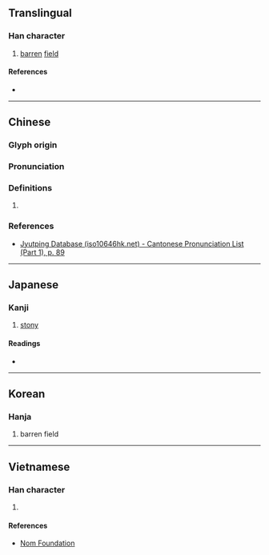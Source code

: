 {{character info}}
==Translingual==

===Han character===
{{Han char|rn=32|rad=土|as=12|sn=15|four=44111|canj=GGGU,XGGGU|ids=⿰土堯}}

# [[barren]] [[field]]

====References====
* {{Han ref|kx=0238.230|dkj=05452|dj=0477.080|hdz=10485.050|uh=589D|ud=22685|bh=E54B|bd=58699}}

----

==Chinese==
{{zh-forms}}

===Glyph origin===
{{Han etym}}

===Pronunciation===
{{zh-pron
|m=qiāo
|c=haau1
|mc=y
|oc=y
|cat=
}}

===Definitions===
{{zh-hanzi}}

# {{rfdef|zh|sort=土12}}

===References===
* [http://www.iso10646hk.net/jp/document/download.jsp Jyutping Database (iso10646hk.net) - Cantonese Pronunciation List (Part 1), p. 89]

----

==Japanese==

===Kanji===
{{ja-kanji|grade=|rs=土12}}

# [[stony]]

====Readings====
* {{ja-readings|on=[[こう]] (kō), [[きょう]] (kyō)|kun=}}

----

==Korean==

===Hanja===
{{ko-hanja|hangeul=요|rv=yo|mr=yo}}

# barren field

----

==Vietnamese==

===Han character===
{{vi-readings|reading=niêu|rs=土12}}

# {{rfdef|vi|sort=土12}}

====References====
* [http://nomfoundation.org/common/nom_details.php?codepoint=589d Nom Foundation]